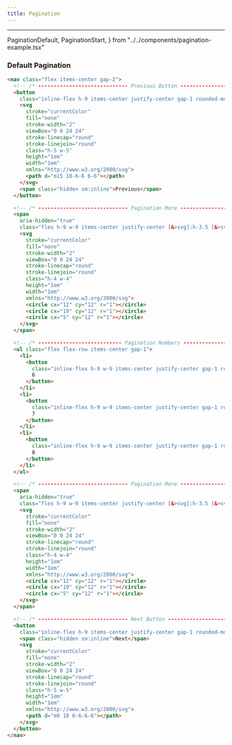 ```yaml
---
title: Pagination
---
```


---

  PaginationDefault,
  PaginationStart,
} from "../../components/pagination-example.tsx"

### Default Pagination

<PaginationDefault />

```html title="pagination.html"
<nav class="flex items-center gap-2">
  <!-- /* ----------------------------- Previous Button ---------------------------- */ -->
  <button
    class="inline-flex h-9 items-center justify-center gap-1 rounded-md px-3 py-2 pl-2.5 text-sm font-medium hover:bg-accent hover:text-accent-foreground/80 disabled:pointer-events-none disabled:opacity-50 sm:h-10">
    <svg
      stroke="currentColor"
      fill="none"
      stroke-width="2"
      viewBox="0 0 24 24"
      stroke-linecap="round"
      stroke-linejoin="round"
      class="h-5 w-5"
      height="1em"
      width="1em"
      xmlns="http://www.w3.org/2000/svg">
      <path d="m15 18-6-6 6-6"></path>
    </svg>
    <span class="hidden sm:inline">Previous</span>
  </button>

  <!-- /* ----------------------------- Pagination More ---------------------------- */ -->
  <span
    aria-hidden="true"
    class="flex h-9 w-9 items-center justify-center [&>svg]:h-3.5 [&>svg]:w-3.5 sm:[&>svg]:h-4 sm:[&>svg]:w-4">
    <svg
      stroke="currentColor"
      fill="none"
      stroke-width="2"
      viewBox="0 0 24 24"
      stroke-linecap="round"
      stroke-linejoin="round"
      class="h-4 w-4"
      height="1em"
      width="1em"
      xmlns="http://www.w3.org/2000/svg">
      <circle cx="12" cy="12" r="1"></circle>
      <circle cx="19" cy="12" r="1"></circle>
      <circle cx="5" cy="12" r="1"></circle>
    </svg>
  </span>

  <!-- /* --------------------------- Pagination Numbers --------------------------- */ -->
  <ul class="flex flex-row items-center gap-1">
    <li>
      <button
        class="inline-flex h-9 w-9 items-center justify-center gap-1 rounded-md text-sm hover:bg-accent hover:text-accent-foreground/80 disabled:pointer-events-none disabled:opacity-50 sm:h-10 sm:w-10">
        6
      </button>
    </li>
    <li>
      <button
        class="inline-flex h-9 w-9 items-center justify-center gap-1 rounded-md border bg-surface text-sm hover:bg-accent hover:text-accent-foreground/80 disabled:pointer-events-none disabled:opacity-50 sm:h-10 sm:w-10">
        7
      </button>
    </li>
    <li>
      <button
        class="inline-flex h-9 w-9 items-center justify-center gap-1 rounded-md text-sm hover:bg-accent hover:text-accent-foreground/80 disabled:pointer-events-none disabled:opacity-50 sm:h-10 sm:w-10">
        8
      </button>
    </li>
  </ul>

  <!-- /* ----------------------------- Pagination More ---------------------------- */ -->
  <span
    aria-hidden="true"
    class="flex h-9 w-9 items-center justify-center [&>svg]:h-3.5 [&>svg]:w-3.5 sm:[&>svg]:h-4 sm:[&>svg]:w-4">
    <svg
      stroke="currentColor"
      fill="none"
      stroke-width="2"
      viewBox="0 0 24 24"
      stroke-linecap="round"
      stroke-linejoin="round"
      class="h-4 w-4"
      height="1em"
      width="1em"
      xmlns="http://www.w3.org/2000/svg">
      <circle cx="12" cy="12" r="1"></circle>
      <circle cx="19" cy="12" r="1"></circle>
      <circle cx="5" cy="12" r="1"></circle>
    </svg>
  </span>

  <!-- /* ----------------------------- Next Button ---------------------------- */ -->
  <button
    class="inline-flex h-9 items-center justify-center gap-1 rounded-md px-3 py-2 pl-2.5 text-sm font-medium hover:bg-accent hover:text-accent-foreground/80 disabled:pointer-events-none disabled:opacity-50 sm:h-10">
    <span class="hidden sm:inline">Next</span>
    <svg
      stroke="currentColor"
      fill="none"
      stroke-width="2"
      viewBox="0 0 24 24"
      stroke-linecap="round"
      stroke-linejoin="round"
      class="h-5 w-5"
      height="1em"
      width="1em"
      xmlns="http://www.w3.org/2000/svg">
      <path d="m9 18 6-6-6-6"></path>
    </svg>
  </button>
</nav>
```
